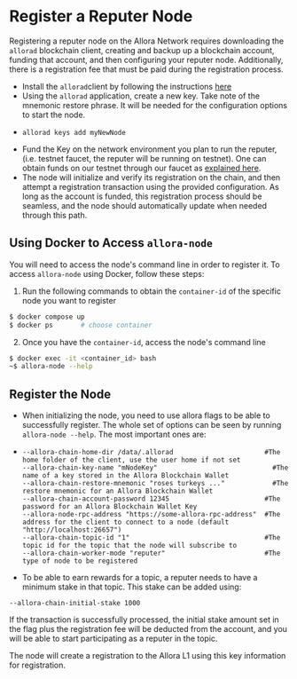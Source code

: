 # Register a Reputer Node

Registering a reputer node on the Allora Network requires downloading the `allorad` blockchain client, creating and backup up a blockchain account, funding that account, and then configuring your reputer node. Additionally, there is a registration fee that must be paid during the registration process.

- Install the `allorad`client by following the instructions [here](/devs/get-started/installation/cli#installing-allorad)
- Using the `allorad` application, create a new key. Take note of the mnemonic restore phrase. It will be needed for the configuration options to start the node.
- ```Text bash
  allorad keys add myNewNode
  ```
- Fund the Key on the network environment you plan to run the reputer, (i.e. testnet faucet, the reputer will be running on testnet). One can obtain funds on our testnet through our faucet as [explained here](/devs/get-started/setup-wallet#add-faucet-funds).
- The node will initialize and verify its registration on the chain, and then attempt a registration transaction using the provided configuration. As long as the account is funded, this registration process should be seamless, and the node should automatically update when needed through this path.

## Using Docker to Access `allora-node`

You will need to access the node's command line in order to register it. To access `allora-node` using Docker, follow these steps:

1. Run the following commands to obtain the `container-id` of the specific node you want to register
```bash
$ docker compose up
$ docker ps       # choose container
```

2. Once you have the `container-id`, access the node's command line

```bash
$ docker exec -it <container_id> bash
~$ allora-node --help
```

## Register the Node

- When initializing the node, you need to use allora flags to be able to successfully register. The whole set of options can be seen by running `allora-node --help`. The most important ones are:
- ```Text bash
  --allora-chain-home-dir /data/.allorad                       #The home folder of the client, use the user home if not set
  --allora-chain-key-name "mNodeKey"                			 #The name of a key stored in the Allora Blockchain Wallet
  --allora-chain-restore-mnemonic "roses turkeys ..."   		 #The restore mnemonic for an Allora Blockchain Wallet
  --allora-chain-account-password 12345                        #The password for an Allora Blockchain Wallet Key
  --allora-node-rpc-address "https://some-allora-rpc-address"  #The address for the client to connect to a node (default "http://localhost:26657") 
  --allora-chain-topic-id "1"                                  #The topic id for the topic that the node will subscribe to
  --allora-chain-worker-mode "reputer"                         #The type of node to be registered
  ```
- To be able to earn rewards for a topic, a reputer needs to have a minimum stake in that topic. This stake can be added using:

`--allora-chain-initial-stake 1000`

If the transaction is successfully processed, the initial stake amount set in the flag plus the registration fee will be deducted from the account, and you will be able to start participating as a reputer in the topic.

The node will create a registration to the Allora L1 using this key information for registration.

